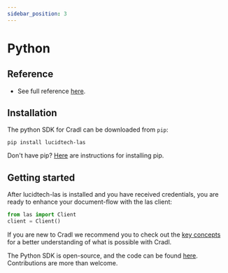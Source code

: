 ```yaml
---
sidebar_position: 3
---
```


# Python

## Reference

- See full reference <a href="../../../python-docs/index.html" target="_blank">here</a>.

## Installation
The python SDK for Cradl can be downloaded from `pip`:
```commandline
pip install lucidtech-las
```

Don't have pip? [Here](https://pip.pypa.io/en/latest/installing/) are instructions for installing pip.

## Getting started
After lucidtech-las is installed and you have received credentials,
you are ready to enhance your document-flow with the las client:
```python
from las import Client
client = Client()
```
If you are new to Cradl we recommend you to check out the [key concepts](../../concepts/models.mdx)
for a better understanding of what is possible with Cradl.

The Python SDK is open-source, and the code can be found [here](https://github.com/LucidtechAI/las-sdk-python).
Contributions are more than welcome.
